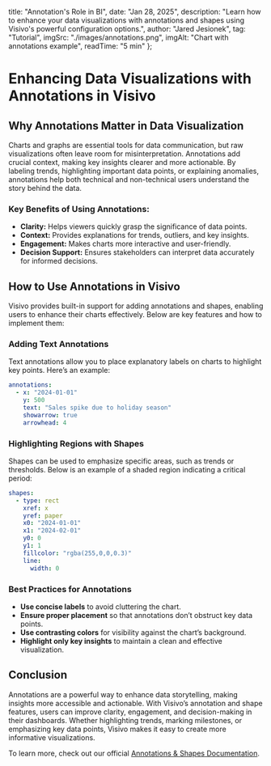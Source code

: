   title: "Annotation's Role in BI",
  date: "Jan 28, 2025",
  description: "Learn how to enhance your data visualizations with annotations and shapes using Visivo's powerful configuration options.",
  author: "Jared Jesionek",
  tag: "Tutorial",
  imgSrc: "./images/annotations.png",
  imgAlt: "Chart with annotations example",
  readTime: "5 min"
};

# Enhancing Data Visualizations with Annotations in Visivo

## Why Annotations Matter in Data Visualization

Charts and graphs are essential tools for data communication, but raw visualizations often leave room for misinterpretation. Annotations add crucial context, making key insights clearer and more actionable. By labeling trends, highlighting important data points, or explaining anomalies, annotations help both technical and non-technical users understand the story behind the data.

### Key Benefits of Using Annotations:
- **Clarity:** Helps viewers quickly grasp the significance of data points.
- **Context:** Provides explanations for trends, outliers, and key insights.
- **Engagement:** Makes charts more interactive and user-friendly.
- **Decision Support:** Ensures stakeholders can interpret data accurately for informed decisions.

## How to Use Annotations in Visivo

Visivo provides built-in support for adding annotations and shapes, enabling users to enhance their charts effectively. Below are key features and how to implement them:

### Adding Text Annotations
Text annotations allow you to place explanatory labels on charts to highlight key points. Here’s an example:

```yaml
annotations:
  - x: "2024-01-01"
    y: 500
    text: "Sales spike due to holiday season"
    showarrow: true
    arrowhead: 4
```

### Highlighting Regions with Shapes
Shapes can be used to emphasize specific areas, such as trends or thresholds. Below is an example of a shaded region indicating a critical period:

```yaml
shapes:
  - type: rect
    xref: x
    yref: paper
    x0: "2024-01-01"
    x1: "2024-02-01"
    y0: 0
    y1: 1
    fillcolor: "rgba(255,0,0,0.3)"
    line:
      width: 0
```

### Best Practices for Annotations
- **Use concise labels** to avoid cluttering the chart.
- **Ensure proper placement** so that annotations don’t obstruct key data points.
- **Use contrasting colors** for visibility against the chart’s background.
- **Highlight only key insights** to maintain a clean and effective visualization.

## Conclusion
Annotations are a powerful way to enhance data storytelling, making insights more accessible and actionable. With Visivo’s annotation and shape features, users can improve clarity, engagement, and decision-making in their dashboards. Whether highlighting trends, marking milestones, or emphasizing key data points, Visivo makes it easy to create more informative visualizations.

To learn more, check out our official [Annotations & Shapes Documentation](https://docs.visivo.io/topics/annotations/).
